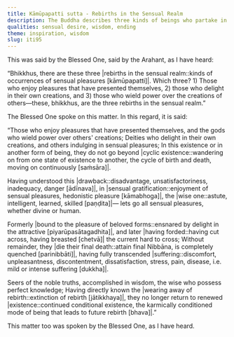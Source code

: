 ```yaml
---
title: Kāmūpapatti sutta - Rebirths in the Sensual Realm
description: The Buddha describes three kinds of beings who partake in sensual pleasures - 1) those who enjoy what is presently available, 2) those who delight in their own creations, and 3) those who wield power over the creations of others.
qualities: sensual desire, wisdom, ending
theme: inspiration, wisdom
slug: iti95
---
```


This was said by the Blessed One, said by the Arahant, as I have heard:

“Bhikkhus, there are these three |rebirths in the sensual realm::kinds of occurrences of sensual pleasures [kāmūpapatti]|. Which three? 1) Those who enjoy pleasures that have presented themselves, 2) those who delight in their own creations, and 3) those who wield power over the creations of others—these, bhikkhus, are the three rebirths in the sensual realm.”

The Blessed One spoke on this matter. In this regard, it is said:

“Those who enjoy pleasures that have presented themselves,
and the gods who wield power over others' creations;
Deities who delight in their own creations,
and others indulging in sensual pleasures;
In this existence or in another form of being,
they do not go beyond |cyclic existence::wandering on from one state of existence to another, the cycle of birth and death, moving on continuously [saṁsāra]|.

Having understood this |drawback::disadvantage, unsatisfactoriness, inadequacy, danger [ādīnava]|,
in |sensual gratification::enjoyment of sensual pleasures, hedonistic pleasure [kāmabhoga]|, the |wise one::astute, intelligent, learned, skilled [paṇḍita]|—
lets go all sensual pleasures,
whether divine or human.

Formerly |bound to the pleasure of beloved forms::ensnared by delight in the attractive [piyarūpasātagadhita]|,
and later |having forded::having cut across, having breasted [chetvā]| the current hard to cross;
Without remainder, they |die their final death::attain final Nibbāna, is completely quenched [parinibbāti]|,
having fully transcended |suffering::discomfort, unpleasantness, discontentment, dissatisfaction, stress, pain, disease, i.e. mild or intense suffering [dukkha]|.

Seers of the noble truths, accomplished in wisdom,
the wise who possess perfect knowledge;
Having directly known the |wearing away of rebirth::extinction of rebirth [jātikkhaya]|,
they no longer return to renewed |existence::continued conditional existence, the karmically conditioned mode of being that leads to future rebirth [bhava]|.”

This matter too was spoken by the Blessed One, as I have heard.